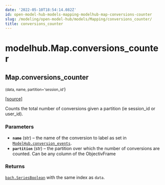 ```yaml
---
date: '2022-05-10T18:54:14.082Z'
id: open-model-hub-models-mapping-modelhub-map-conversions-counter
slug: /modeling/open-model-hub/models/Mapping/conversions_counter/
title: conversions_counter
---
```


# modelhub.Map.conversions_counter

<div className="method">

## <span className="additional-name">Map.</span><span className="name">conversions_counter</span>

<small className="parameter-list">(<span className="parameter" id="data">data</span>, <span className="parameter" id="name">name</span>, <span className="parameter" id="partition">partition='session_id'</span></small>)


&#8203;<span className="view-source">[[source]](https://github.com/objectiv/objectiv-analytics/blob/main/modelhub/modelhub/map.py)</span>

<div className="content">

Counts the total number of conversions given a partition (ie session_id
or user_id).


### Parameters

* **`name`** (str) – the name of the conversion to label as set in
[`ModelHub.conversion_events`](/modeling/open-model-hub/api-reference/ModelHub/modelhub.ModelHub.conversion_events.mdx).
* **`partition`** (str) – the partition over which the number of conversions are counted. Can be any column
of the ObjectivFrame



### Returns

[`bach.SeriesBoolean`](/modeling/bach/api-reference/Series/Boolean/index.mdx) with the same index as `data`.



</div>


</div>
